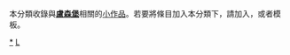 {{Catnav|頁面分類|地理|国家|欧洲国家|卢森堡}}
{{hiddencat}}
{{WPSS-cat}}
本分類收錄與'''[[盧森堡|盧森堡]]'''相關的[[Wikipedia:小作品|小作品]]。若要將條目加入本分類下，請加入'''{{tl|Luxembourg-stub}}'''，或者'''{{tl|盧森堡小作品}}'''模板。

[[Category:卢森堡|*]]
[[Category:歐洲小作品|L]]
